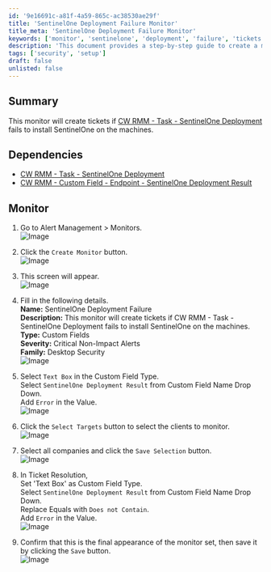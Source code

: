 ```yaml
---
id: '9e16691c-a81f-4a59-865c-ac38530ae29f'
title: 'SentinelOne Deployment Failure Monitor'
title_meta: 'SentinelOne Deployment Failure Monitor'
keywords: ['monitor', 'sentinelone', 'deployment', 'failure', 'tickets']
description: 'This document provides a step-by-step guide to create a monitor in ConnectWise RMM that generates tickets when the SentinelOne Deployment task fails to install on machines. It includes details on dependencies, monitor setup, and configuration steps.'
tags: ['security', 'setup']
draft: false
unlisted: false
---
```

## Summary

This monitor will create tickets if [CW RMM - Task - SentinelOne Deployment](https://proval.itglue.com/DOC-5078775-15806354) fails to install SentinelOne on the machines.

## Dependencies

- [CW RMM - Task - SentinelOne Deployment](https://proval.itglue.com/DOC-5078775-15806354)
- [CW RMM - Custom Field - Endpoint - SentinelOne Deployment Result](https://proval.itglue.com/DOC-5078775-15805737)

## Monitor

1. Go to Alert Management > Monitors.  
   ![Image](../../../static/img/SentinelOne-Deployment-Failure/image_1.png)  
   
2. Click the `Create Monitor` button.  
   ![Image](../../../static/img/SentinelOne-Deployment-Failure/image_2.png)  
   
3. This screen will appear.  
   ![Image](../../../static/img/SentinelOne-Deployment-Failure/image_3.png)  

4. Fill in the following details.  
   **Name:** SentinelOne Deployment Failure  
   **Description:** This monitor will create tickets if CW RMM - Task - SentinelOne Deployment fails to install SentinelOne on the machines.  
   **Type:** Custom Fields  
   **Severity:** Critical Non-Impact Alerts  
   **Family:** Desktop Security  
   ![Image](../../../static/img/SentinelOne-Deployment-Failure/image_4.png)  

5. Select `Text Box` in the Custom Field Type.  
   Select `SentinelOne Deployment Result` from Custom Field Name Drop Down.  
   Add `Error` in the Value.  
   ![Image](../../../static/img/SentinelOne-Deployment-Failure/image_5.png)  

6. Click the `Select Targets` button to select the clients to monitor.  
   ![Image](../../../static/img/SentinelOne-Deployment-Failure/image_6.png)  

7. Select all companies and click the `Save Selection` button.  
   ![Image](../../../static/img/SentinelOne-Deployment-Failure/image_7.png)  

8. In Ticket Resolution,  
   Set 'Text Box' as Custom Field Type.  
   Select `SentinelOne Deployment Result` from Custom Field Name Drop Down.  
   Replace Equals with `Does not Contain`.  
   Add `Error` in the Value.  
   ![Image](../../../static/img/SentinelOne-Deployment-Failure/image_8.png)  

9. Confirm that this is the final appearance of the monitor set, then save it by clicking the `Save` button.  
   ![Image](../../../static/img/SentinelOne-Deployment-Failure/image_9.png)  











